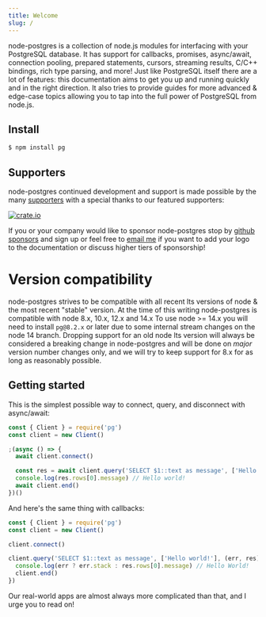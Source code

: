 ```yaml
---
title: Welcome
slug: /
---
```


node-postgres is a collection of node.js modules for interfacing with your PostgreSQL database. It has support for callbacks, promises, async/await, connection pooling, prepared statements, cursors, streaming results, C/C++ bindings, rich type parsing, and more! Just like PostgreSQL itself there are a lot of features: this documentation aims to get you up and running quickly and in the right direction. It also tries to provide guides for more advanced & edge-case topics allowing you to tap into the full power of PostgreSQL from node.js.

## Install

```bash
$ npm install pg
```

## Supporters

node-postgres continued development and support is made possible by the many [supporters](https://github.com/brianc/node-postgres/blob/master/SPONSORS.md) with a special thanks to our featured supporters:

<div class="sponsors">
  <div class="sponsor">
    <a href="https://www.crate.io">
      <img src="crate-io.png" style={{ height: 80  }} alt="crate.io" />
    </a>
  </div>
</div>


If you or your company would like to sponsor node-postgres stop by [github sponsors](https://github.com/sponsors/brianc) and sign up or feel free to [email me](mailto:brian@pecanware.com) if you want to add your logo to the documentation or discuss higher tiers of sponsorship!

# Version compatibility

node-postgres strives to be compatible with all recent lts versions of node & the most recent "stable" version.  At the time of this writing node-postgres is compatible with node 8.x, 10.x, 12.x and 14.x  To use node >= 14.x you will need to install `pg@8.2.x` or later due to some internal stream changes on the node 14 branch.  Dropping support for an old node lts version will always be considered a breaking change in node-postgres and will be done on _major_ version number changes only, and we will try to keep support for 8.x for as long as reasonably possible.

## Getting started

This is the simplest possible way to connect, query, and disconnect with async/await:

```js
const { Client } = require('pg')
const client = new Client()

;(async () => {
  await client.connect()

  const res = await client.query('SELECT $1::text as message', ['Hello world!'])
  console.log(res.rows[0].message) // Hello world!
  await client.end()
})()
```

And here's the same thing with callbacks:

```js
const { Client } = require('pg')
const client = new Client()

client.connect()

client.query('SELECT $1::text as message', ['Hello world!'], (err, res) => {
  console.log(err ? err.stack : res.rows[0].message) // Hello World!
  client.end()
})
```

Our real-world apps are almost always more complicated than that, and I urge you to read on!
